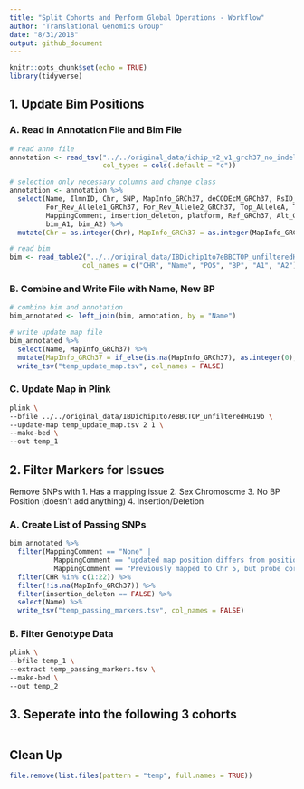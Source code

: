 ```yaml
---
title: "Split Cohorts and Perform Global Operations - Workflow"
author: "Translational Genomics Group"
date: "8/31/2018"
output: github_document
---
```


```r
knitr::opts_chunk$set(echo = TRUE)
library(tidyverse)
```

## 1. Update Bim Positions

### A. Read in Annotation File and Bim File
```r
# read anno file
annotation <- read_tsv("../../original_data/ichip_v2_v1_grch37_no_indels_annovar_annotation_25_jul_2018.tsv", 
                       col_types = cols(.default = "c"))

# selection only necessary columns and change class
annotation <- annotation %>%
  select(Name, IlmnID, Chr, SNP, MapInfo_GRCh37, deCODEcM_GRCh37, RsID_dbsnp138, 
         For_Rev_Allele1_GRCh37, For_Rev_Allele2_GRCh37, Top_AlleleA, Top_AlleleB,
         MappingComment, insertion_deleton, platform, Ref_GRCh37, Alt_GRCh37,
         bim_A1, bim_A2) %>%
  mutate(Chr = as.integer(Chr), MapInfo_GRCh37 = as.integer(MapInfo_GRCh37))

# read bim
bim <- read_table2("../../original_data/IBDichip1to7eBBCTOP_unfilteredHG19b.bim",
                  col_names = c("CHR", "Name", "POS", "BP", "A1", "A2"))
```

### B. Combine and Write File with Name, New BP
```r
# combine bim and annotation
bim_annotated <- left_join(bim, annotation, by = "Name")

# write update map file
bim_annotated %>%
  select(Name, MapInfo_GRCh37) %>%
  mutate(MapInfo_GRCh37 = if_else(is.na(MapInfo_GRCh37), as.integer(0), MapInfo_GRCh37)) %>%
  write_tsv("temp_update_map.tsv", col_names = FALSE)
```

### C. Update Map in Plink
```bash
plink \
--bfile ../../original_data/IBDichip1to7eBBCTOP_unfilteredHG19b \
--update-map temp_update_map.tsv 2 1 \
--make-bed \
--out temp_1
```

## 2. Filter Markers for Issues
Remove SNPs with 
1. Has a mapping issue
2. Sex Chromosome
3. No BP Position (doesn't add anything)
4. Insertion/Deletion

### A. Create List of Passing SNPs
```r
bim_annotated %>%
  filter(MappingComment == "None" | 
           MappingComment == "updated map position differs from position in ichip1to7top_unfiltered_e_bim" |
           MappingComment == "Previously mapped to Chr 5, but probe correctly matched to Chr 15.") %>%
  filter(CHR %in% c(1:22)) %>%
  filter(!is.na(MapInfo_GRCh37)) %>%
  filter(insertion_deleton == FALSE) %>%
  select(Name) %>%
  write_tsv("temp_passing_markers.tsv", col_names = FALSE)
```

### B. Filter Genotype Data
```bash
plink \
--bfile temp_1 \
--extract temp_passing_markers.tsv \
--make-bed \
--out temp_2
```

## 3. Seperate into the following 3 cohorts
```r

```

## Clean Up
```r
file.remove(list.files(pattern = "temp", full.names = TRUE))
```

